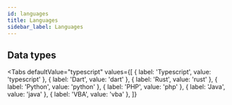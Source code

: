 ```yaml
---
id: languages
title: Languages
sidebar_label: Languages
---
```



## Data types

<Tabs
  defaultValue="typescript"
  values={[
    { label: 'Typescript', value: 'typescript' },
    { label: 'Dart', value: 'dart' },
    { label: 'Rust', value: 'rust' },
    { label: 'Python', value: 'python' },
    { label: 'PHP', value: 'php' },
    { label: 'Java', value: 'java' },
    { label: 'VBA', value: 'vba' },
  ]}
>
  <TabItem value="typescript">
    <TSBasics />
  </TabItem>
  <TabItem value="dart">
    <DartBasics />
  </TabItem>
  <TabItem value="rust">
    <RustBasics />
  </TabItem>
  <TabItem value="python">
    <PythonBasics />
  </TabItem>
  <TabItem value="java">
    <JavaBasics />
  </TabItem>
  <TabItem value="php">
    <PHPBasics />
  </TabItem>
  <TabItem value="vba">
    <VBABasics />
  </TabItem>
</Tabs>
